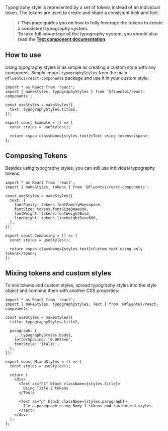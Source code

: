 
<Meta title="Theme/Typography" component={Typography} />

<Title>Typography</Title>

Typography style is represented by a set of tokens instead of an individual token. The tokens are used to create and share a consistent look and feel.

> **ℹ️ &nbsp;This page guides you on how to fully leverage the tokens to create a consistent typography system.<br />
> To take full advantage of the typography system, you should also read the [Text component documentation](./?path=/docs/components-text--docs).**

<Canvas withSource="none">
  <Typography />
</Canvas>

## How to use

Using typography styles is as simple as creating a custom style with any component. Simply import `typographyStyles` from the main `@fluentui/react-components` package and use it in your custom style:

```tsx
import * as React from 'react';
import { makeStyles, typographyStyles } from '@fluentui/react-components';

const useStyles = makeStyles({
  text: typographyStyles.title2,
});

export const Example = () => {
  const styles = useStyles();

  return <span className={styles.text}>Text using tokens</span>;
};
```

<Canvas withSource="none">
  <Example />
</Canvas>

## Composing Tokens

Besides using typography styles, you can still use individual typography tokens:

```tsx
import * as React from 'react';
import { makeStyles, tokens } from '@fluentui/react-components';

const useStyles = makeStyles({
  text: {
    fontFamily: tokens.fontFamilyMonospace,
    fontSize: tokens.fontSizeBase600,
    fontWeight: tokens.fontWeightBold,
    lineHeight: tokens.lineHeightBase600,
  },
});

export const Composing = () => {
  const styles = useStyles();

  return <span className={styles.text}>Custom text using only tokens</span>;
};
```

<Canvas withSource="none">
  <Composing />
</Canvas>

## Mixing tokens and custom styles

To mix tokens and custom styles, spread typography styles into the style object and combine them with another CSS properties:

```tsx
import * as React from 'react';
import { makeStyles, typographyStyles, Text } from '@fluentui/react-components';

const useStyles = makeStyles({
  title: typographyStyles.title2,

  paragraph: {
    ...typographyStyles.body1,
    letterSpacing: '0.0675em',
    fontStyle: 'italic',
  },
});

export const MixedStyles = () => {
  const styles = useStyles();

  return (
    <div>
      <Text as="h1" block className={styles.title}>
        Using Title 2 tokens
      </Text>

      <Text as="p" block className={styles.paragraph}>
        I'm a paragraph using Body 1 tokens and customized styles
      </Text>
    </div>
  );
};
```

<Canvas withSource="none">
  <MixedStyles />
</Canvas>
